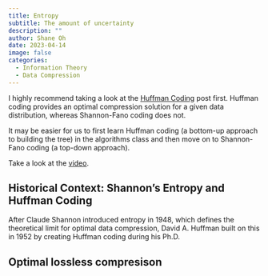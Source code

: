 ```yaml
---
title: Entropy
subtitle: The amount of uncertainty
description: ""
author: Shane Oh
date: 2023-04-14
image: false
categories:
  - Information Theory
  - Data Compression
---
```


I highly recommend taking a look at the [Huffman Coding](HuffmanCoding.qmd) post first.
Huffman coding provides an optimal compression solution for a given data distribution,
whereas Shannon-Fano coding does not.

It may be easier for us to first learn Huffman coding (a bottom-up approach to building the tree)
in the algorithms class and then move on to Shannon-Fano coding (a top-down approach).

Take a look at the [video](https://youtu.be/B3y0RsVCyrw?si=ikWennqSHzgY9pfn).

::: {.callout-note}
# Historical Context: Shannon's Entropy and Huffman Coding
After Claude Shannon introduced entropy in 1948, which defines the theoretical limit for
optimal data compression, David A. Huffman built on this in 1952 by creating Huffman coding
during his Ph.D.
:::

## Optimal lossless compresison